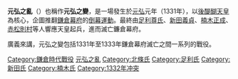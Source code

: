 
{{unreferenced|time=2011-01-17T20:58:21+00:00}}
{{Infobox Military Conflict
|conflict=元弘之亂
|partof=元弘之亂
|image=
|caption=
|date=1331年（元弘元年）- 1333年（元弘3年/正慶2年）
|place=[[鎌倉|鎌倉]]
|casus=起因
|territory=
|result=鎌倉幕府滅亡，[[建武新政|建武新政]]開始
|combatant1=[[Image:Sasa_Rindo.svg|18px]] 鎌倉幕府
|combatant2=[[Image:Imperial_Seal_of_Japan.svg|16px]] [[尊王攘夷|尊皇]]派勢力
|commander1=[[Image:Sasa_Rindo.svg|18px]] [[北条高時|北条高時]]<br>[[Image:Sasa_Rindo.svg|18px]] [[北条仲時|北条仲時]]
|commander2=[[Image:Imperial_Seal_of_Japan.svg|16px]] [[後醍醐天皇|後醍醐天皇]]<br>[[Image:Ashikaga_mon.svg|18px]] [[足利尊氏|足利尊氏]]<br>[[Image:Japanese_Crest_Nitta_hitotu_Hiki.svg|18px]] [[新田義貞|新田義貞]]<br>[[Image:Kikusui.jpg|20px]] [[楠木正成|楠木正成]]
|strength1=
|strength2=
|strength3=
|casualties1=
|casualties2=
|casualties3=
|notes=
}}

{{Campaignbox 建武新政戰爭}}
{{Campaignbox 日本南北朝时代}}
{{Campaignbox 元弘之亂}}
'''元弘之亂'''（{{lang-ja|元弘の乱，げんこうのらん}}）也稱作'''元弘之變'''，是一場發生於[[元弘|元弘]]元年（1331年），以[[後醍醐天皇|後醍醐天皇]]為核心，企圖推翻[[鎌倉幕府|鎌倉幕府]]的[[倒幕運動|倒幕運動]]。最終由[[足利尊氏|足利尊氏]]、[[新田义贞|新田義貞]]、[[楠木正成|楠木正成]]、[[赤松則村|赤松則村]]等人響應天皇起兵，進而滅亡鐮倉幕府。

廣義來講，元弘之變包括1331年至1333年鎌倉幕府滅亡之間一系列的戰役。

{{日本歷史小作品}}

[[Category:鎌倉時代戰役|Category:鎌倉時代戰役]]
[[Category:元弘之亂|]]
[[Category:北條氏|Category:北條氏]]
[[Category:足利氏|Category:足利氏]]
[[Category:新田氏|Category:新田氏]]
[[Category:楠木氏|Category:楠木氏]]
[[Category:1332年冲突|Category:1332年冲突]]